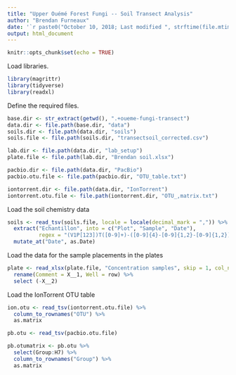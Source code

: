 ```yaml
---
title: "Upper Ouémé Forest Fungi -- Soil Transect Analysis"
author: "Brendan Furneaux"
date: '`r paste0("October 10, 2018; Last modified ", strftime(file.mtime(knitr::current_input()), "%B %d, %Y"))`'
output: html_document
---
```


```r
knitr::opts_chunk$set(echo = TRUE)
```

Load libraries.
```r
library(magrittr)
library(tidyverse)
library(readxl)
```

Define the required files.
```r
base.dir <- str_extract(getwd(), ".+oueme-fungi-transect")
data.dir <- file.path(base.dir, "data")
soils.dir <- file.path(data.dir, "soils")
soils.file <- file.path(soils.dir, "transectsoil_corrected.csv")

lab.dir <- file.path(data.dir, "lab_setup")
plate.file <- file.path(lab.dir, "Brendan soil.xlsx")

pacbio.dir <- file.path(data.dir, "PacBio")
pacbio.otu.file <- file.path(pacbio.dir, "OTU_table.txt")

iontorrent.dir <- file.path(data.dir, "IonTorrent")
iontorrent.otu.file <- file.path(iontorrent.dir, "OTU_,matrix.txt")
```

Load the soil chemistry data
```r
soils <- read_tsv(soils.file, locale = locale(decimal_mark = ",")) %>%
  extract("Echantillon", into = c("Plot", "Sample", "Date"),
          regex = "(V1P[123])T([0-9]+)-([0-9]{4}-[0-9]{1,2}-[0-9]{1,2})") %>%
  mutate_at("Date", as.Date)
```

Load the data for the sample placements in the plates
```r
plate <- read_xlsx(plate.file, "Concentration samples", skip = 1, col_names = TRUE) %>%
  rename(Comment = X__1, Well = row) %>%
  select (-X__2)

```


Load the IonTorrent OTU table
```r
ion.otu <- read_tsv(iontorrent.otu.file) %>%
  column_to_rownames("OTU") %>%
  as.matrix
```

```r
pb.otu <- read_tsv(pacbio.otu.file)

pb.otumatrix <- pb.otu %>%
  select(Group:H7) %>%
  column_to_rownames("Group") %>%
  as.matrix
```

